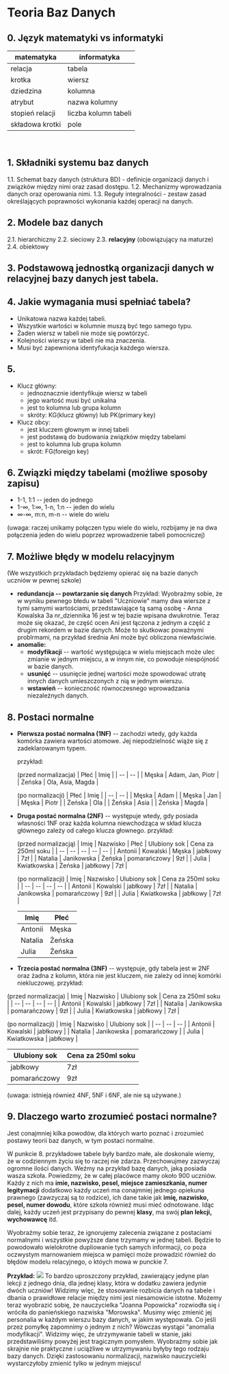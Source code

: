 # Teoria Baz Danych

## 0. Język matematyki vs informatyki

| matematyka | informatyka |
| ---------- | ----------- |
| relacja | tabela |
| krotka | wiersz |
| dziedzina | kolumna |
| atrybut | nazwa kolumny |
| stopień relacji | liczba kolumn tabeli |
| składowa krotki | pole |
<br/>

## 1. Składniki systemu baz danych
1.1. Schemat bazy danych (struktura BD) - definicje organizacji danych i związków między nimi oraz zasad dostępu.
1.2. Mechanizmy wprowadzania danych oraz operowania nimi.
1.3. Reguły integralności - zestaw zasad określających poprawności wykonania każdej operacji na danych.

## 2. Modele baz danych
2.1. hierarchiczny
2.2. sieciowy
2.3. **relacyjny** (obowiązujący na maturze)
2.4. obiektowy

## 3. Podstawową jednostką organizacji danych w relacyjnej bazy danych jest tabela.

## 4. Jakie wymagania musi spełniać tabela?
* Unikatowa nazwa każdej tabeli.
* Wszystkie wartości w kolumnie muszą być tego samego typu.
* Żaden wiersz w tabeli nie może się powtórzyć.
* Kolejności wierszy w tabeli nie ma znaczenia.
* Musi być zapewniona identyfukacja każdego wiersza.

## 5.
* Klucz główny:
    * jednoznacznie identyfikuje wiersz w tabeli
    * jego wartość musi być unikalna
    * jest to kolumna lub grupa kolumn
    * skróty: KG(klucz główny) lub PK(primary key)
* Klucz obcy:
    * jest kluczem głownym w innej tabeli
    * jest podstawą do budowania związków między tabelami
    * jest to kolumna lub grupa kolumn
    * skrót: FG(foreign key)

## 6. Związki między tabelami (możliwe sposoby zapisu)
* 1-1, 1:1 -- jeden do jednego
* 1-∞, 1:∞, 1-n, 1:n -- jeden do wielu
* ∞-∞, m:n, m-n -- wiele do wielu

(uwaga: raczej unikamy połączen typu wiele do wielu, rozbijamy je na dwa połączenia jeden do wielu poprzez wprowadzenie tabeli pomocniczej)

## 7. Możliwe błędy w modelu relacyjnym
(We wszystkich przykładach będziemy opierać się na bazie danych uczniów w pewnej szkole)
* **redundancja -- powtarzanie się danych**
     Przykład: Wyobrażmy sobie, że w wyniku pewnego błedu w tabeli "Uczniowie" mamy dwa wiersze z tymi samymi wartościami, przedstawiające tą samą osobę - Anna Kowalska 3a nr_dziennika 16 jest w tej bazie wpisana dwukrotnie. Teraz może się okazać, że część ocen Ani jest łączona z jednym a część z drugim rekordem w bazie danych. Może to skutkowac poważnymi problrmami, na przykład średnia Ani może być obliczona niewłaściwie.
* **anomalie:**
    * **modyfikacji** -- wartość występująca w wielu miejscach może ulec zmianie w jednym miejscu, a w innym nie, co powoduje niespójność w bazie danych.
    * **usunięć** -- usunięcie jednej wartości może spowodować utratę innych danych umieszczonych z nią w jednym wierszu.
    * **wstawień** -- konieczność równoczesnego wprowadzania niezależnych danych.


## 8. Postaci normalne
* **Pierwsza postać normalna (1NF)** -- zachodzi wtedy, gdy każda komórka zawiera wartości atomowe. Jej niepodzielność wiąże się z zadeklarowanym typem.

    przykład:

    (przed normalizacja)
    | Płeć | Imię |
    | -- | -- |
    | Męska | Adam, Jan, Piotr |
    | Żeńska | Ola, Asia, Magda |

    (po normalizacji)
    | Płeć | Imię |
    | -- | -- |
    | Męska | Adam |
    | Męska | Jan |
    | Męska | Piotr |
    | Żeńska | Ola |
    | Żeńska | Asia |
    | Żeńska | Magda |


* **Druga postać normalna (2NF)** -- występuje wtedy, gdy posiada własności 1NF oraz każda kolumna niewchodząca w skład klucza głównego zależy od całego klucza głownego.
    przykład:

    (przed normalizacją)
    | Imię | Nazwisko | Płeć | Ulubiony sok | Cena za 250ml soku |
    | -- | -- | -- | -- | -- |
    | Antonii | Kowalski | Męska | jabłkowy | 7zł |
    | Natalia | Janikowska | Żeńska | pomarańczowy | 9zł |
    | Julia | Kwiatkowska | Żeńska | jabłkowy | 7zł |

    (po normalizacji)
    | Imię | Nazwisko | Ulubiony sok | Cena za 250ml soku |
    | -- | -- | -- | -- |
    | Antonii | Kowalski | jabłkowy | 7zł |
    | Natalia | Janikowska | pomarańczowy | 9zł |
    | Julia | Kwiatkowska | jabłkowy | 7zł |

    | Imię | Płeć |
    | -- | -- |
    | Antonii | Męska |
    | Natalia | Żeńska |
    | Julia | Żeńska |


* **Trzecia postać normalna (3NF)** -- występuje, gdy tabela jest w 2NF oraz żadna z kolumn, która nie jest kluczem, nie zależy od innej komórki niekluczowej.
przykład:

(przed normalizacja)
| Imię | Nazwisko | Ulubiony sok | Cena za 250ml soku |
| -- | -- | -- | -- |
| Antonii | Kowalski | jabłkowy | 7zł |
| Natalia | Janikowska | pomarańczowy | 9zł |
| Julia | Kwiatkowska | jabłkowy | 7zł |

(po normalizacji)
| Imię | Nazwisko | Ulubiony sok |
| -- | -- | -- | 
| Antonii | Kowalski | jabłkowy |
| Natalia | Janikowska | pomarańczowy |
| Julia | Kwiatkowska | jabłkowy |

|  Ulubiony sok | Cena za 250ml soku |
| -- | -- |
| jabłkowy | 7zł |
| pomarańczowy | 9zł |



(uwaga: istnieją również 4NF, 5NF i 6NF, ale nie są używane.) 

## 9. Dlaczego warto zrozumieć postaci normalne?
Jest conajmniej kilka powodów, dla których warto poznać i zrozumieć postawy teorii baz danych, w tym postaci normalne.

W punkcie 8. przykładowe tabele były bardzo małe, ale doskonale wiemy, że w codziennym życiu się to raczej nie zdarza. Przechowujmey zazwyczaj ogromne ilości danych. Weźmy na przykład bazę danych, jaką posiada wasza szkoła. Powiedzmy, że w całej placówce mamy około 900 uczniów. Każdy z nich ma **imie, nazwisko, pesel, miejsce zamieszkania, numer legitymacji** dodatkowo każdy uczeń ma conajmniej jednego opiekuna prawnego (zawzyczaj są to rodzice), ich dane takie jak **imię, nazwisko, pesel, numer dowodu**, które szkoła również musi mieć odnotowane. Idąc dalej, każdy uczeń jest przypisany do pewnej **klasy**, ma swój **plan lekcji, wychowawcę** itd. 

Wyobraźmy sobie teraz, że ignorujemy zalecenia związane z postaciami normalnymi i wszystkie powyższe dane trzymamy w jednej tabeli. Będzie to powodowało wielokrotne dupliowanie tych samych informacji, co poza oczwystym marnowaniem miejsca w pamięci może prowadzić również do błędów modelu relacyjnego, o któych mowa w punckie 7.


**Przykład:**
![](https://i.imgur.com/RzlYXaJ.png)
To bardzo uproszczony przykład, zawierający jedyne plan lekcji z jednego dnia, dla jednej klasy, która w dodatku zawiera jedynie dwóch uczniów! Widzimy więc, że stosowanie rozbicia danych na tabele i dbania o prawidłowe relacje między nimi jest niesamowicie istotne. 
Możemy teraz wyobrazić sobię, że nauczycielka "Joanna Popowicka" rozwiodła się i wróciła do panieńskiego nazwiska "Morowska". Musimy więc zmienić jej personalia w każdym wierszu bazy danych, w jakim występowała. Co jeśli przez pomyłkę zapomnimy o jednym z nich? Wówczas wystąpi "anomalia modyfikacji". Widzimy więc, że utrzymywanie tabeli w stanie, jaki przedstawiliśmy powyżej jest tragicznym pomysłem. Wyobraźmy sobie jak skrajnie nie praktyczne i uciążliwe w utrzymywaniu byłyby tego rodzaju bazy danych. Dzięki zastosowaniu normalizacji, nazwisko nauczycielki wystarczyłoby zmienić tylko w jednym miejscu!

